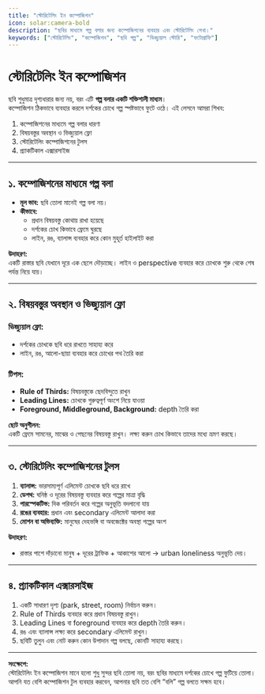 ```yaml
---
title: "স্টোরিটেলিং ইন কম্পোজিশন"
icon: solar:camera-bold
description: "ছবির মাধ্যমে গল্প বলার জন্য কম্পোজিশনের ব্যবহার এবং স্টোরিটেলিং শেখা।"
keywords: ["স্টোরিটেলিং", "কম্পোজিশন", "ছবি গল্প", "ভিজ্যুয়াল স্টোরি", "ফটোগ্রাফি"]
---
```


# স্টোরিটেলিং ইন কম্পোজিশন

ছবি শুধুমাত্র দৃশ্যধারার জন্য নয়, বরং এটি **গল্প বলার একটি শক্তিশালী মাধ্যম**।  
কম্পোজিশন ঠিকভাবে ব্যবহার করলে দর্শকের চোখে গল্প স্পষ্টভাবে ফুটে ওঠে। এই লেসনে আমরা শিখব:

1. কম্পোজিশনের মাধ্যমে গল্প বলার ধারণা  
2. বিষয়বস্তুর অবস্থান ও ভিজ্যুয়াল ফ্লো  
3. স্টোরিটেলিং কম্পোজিশনের টুলস  
4. প্র্যাকটিকাল এক্সারসাইজ  

---

## ১. কম্পোজিশনের মাধ্যমে গল্প বলা

- **মূল ভাব:** ছবি তোলা মানেই গল্প বলা নয়।  
- **কীভাবে:**  
  - প্রধান বিষয়বস্তু কোথায় রাখা হয়েছে  
  - দর্শকের চোখ কিভাবে ফ্রেমে ঘুরছে  
  - লাইন, রঙ, ব্যালান্স ব্যবহার করে কোন মুহূর্ত হাইলাইট করা  

**উদাহরণ:**  
একটি রাস্তার ছবি যেখানে দূরে এক ছেলে দৌড়াচ্ছে। লাইন ও perspective ব্যবহার করে চোখকে শুরু থেকে শেষ পর্যন্ত নিয়ে যায়।  

---

## ২. বিষয়বস্তুর অবস্থান ও ভিজ্যুয়াল ফ্লো

### ভিজ্যুয়াল ফ্লো:
- দর্শকের চোখকে ছবি ধরে রাখতে সাহায্য করে  
- লাইন, রঙ, আলো-ছায়া ব্যবহার করে চোখের পথ তৈরি করা  

### টিপস:
- **Rule of Thirds:** বিষয়বস্তুকে ছেদবিন্দুতে রাখুন  
- **Leading Lines:** চোখকে গুরুত্বপূর্ণ অংশে নিয়ে যাওয়া  
- **Foreground, Middleground, Background:** depth তৈরি করা  

**ছোট অনুশীলন:**  
একটি ফ্রেমে সামনের, মাঝের ও পেছনের বিষয়বস্তু রাখুন। লক্ষ্য করুন চোখ কিভাবে তাদের মধ্যে ভ্রমণ করছে।  

---

## ৩. স্টোরিটেলিং কম্পোজিশনের টুলস

1. **ব্যালান্স:** ভারসাম্যপূর্ণ এলিমেন্ট চোখকে ছবি ধরে রাখে  
2. **ডেপথ:** ঘনিষ্ঠ ও দূরের বিষয়বস্তু ব্যবহার করে গল্পের মাত্রা বৃদ্ধি  
3. **পারস্পেকটিভ:** দিক পরিবর্তন করে গল্পের অনুভূতি বদলানো যায়  
4. **রঙের ব্যবহার:** প্রধান এবং secondary এলিমেন্ট আলাদা করা  
5. **মোশন বা অভিব্যক্তি:** মানুষের দেহভঙ্গি বা অবজেক্টের অবস্থা গল্পের অংশ  

**উদাহরণ:**  
- রাস্তার পাশে দাঁড়ানো মানুষ + দূরের ট্রাফিক + আকাশের আলো → urban loneliness অনুভূতি দেয়।  

---

## ৪. প্র্যাকটিকাল এক্সারসাইজ

1. একটি সাধারণ দৃশ্য (park, street, room) নির্বাচন করুন।  
2. Rule of Thirds ব্যবহার করে প্রধান বিষয়বস্তু রাখুন।  
3. Leading Lines বা foreground ব্যবহার করে depth তৈরি করুন।  
4. রঙ এবং ব্যালান্স লক্ষ্য করে secondary এলিমেন্ট রাখুন।  
5. ছবিটি তুলুন এবং নোট করুন কোন উপাদান গল্প বলছে, কোনটি সাহায্য করছে।  

---

**সংক্ষেপে:**  
স্টোরিটেলিং ইন কম্পোজিশন মানে হলো শুধু সুন্দর ছবি তোলা নয়, বরং ছবির মাধ্যমে দর্শকের চোখে গল্প ফুটিয়ে তোলা।  
আপনি যত বেশি কম্পোজিশন টুল ব্যবহার করবেন, আপনার ছবি তত বেশি “বলি” গল্প বলতে সক্ষম হবে।  

